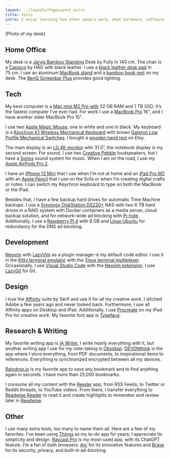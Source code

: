 ```yaml
---
layout: ../layouts/PageLayout.astro
title: Tools
intro: I enjoy learning how other people work, what hardware, software, tools, and gadgets they use. On this page, I present my tools.
---
```



[Photo of my desk]

## Home Office

My desk is a [Jarvis Bamboo Standing](https://www.fully.com/standing-desks/jarvis/jarvis-adjustable-height-desk-bamboo.html) Desk by Fully in 140 cm. The chair is a [Capisco](https://www.fully.com/chairs/for-standing-desks/hag-capisco-chair.html) by HÅG with black leather. I use a [black leather desk pad](https://www.amazon.de/gp/product/B07PXDSSZP/) in 75 cm. I use an aluminum [MacBook stand](https://www.amazon.de/gp/product/B01F01DRW6/) and a [bamboo book rest](https://www.amazon.de/gp/product/B01M8HGTX8/) on my desk. The [BenQ Screenbar Plus](https://www.amazon.de/gp/product/B07GGVNXSW/) provides good lighting.

## Tech

My best computer is a [Mac mini M2 Pro with](https://www.apple.com/mac-mini/) 32 GB RAM and 1 TB SSD. It’s the fastest computer I’ve ever had. For work I use a [MacBook Pro](https://www.apple.com/macbook-pro/) 16", and I have another older MacBook Pro 15".

I use two [Apple Magic Mouse](https://www.apple.com/shop/product/MK2E3AM/A/magic-mouse-white-multi-touch-surface), one in white and one in black. My keyboard is a [Keychron K1 Wireless Mechanical Keyboard](https://www.keychron.com/products/keychron-k1-wireless-mechanical-keyboard) with brown [Gateron Low Profile Mechanical Switches](https://www.keychron.com/products/low-profile-gateron-mechanical-switch-set). I bought a [wooden hand rest](https://www.etsy.com/listing/1258050864/) on Etsy.

The main display is an [LG 4K monitor](https://www.amazon.de/gp/product/B08FBH1V9R/) with 31.5”, the notebook display is my second screen. For sound, I use two [Creative Pebble](https://www.amazon.de/gp/product/B07VVP8BGD/) loudspeakers, but I have a [Sonos](https://www.sonos.com/) sound system for music. When I am on the road, I use my [Apple AirPods Pro 2](https://www.apple.com/airpods-pro/).

I have an [iPhone 13 Mini](https://www.apple.com/shop/buy-iphone/iphone-13) that I use when I’m not at home and an [iPad Pro M2](https://www.apple.com/ipad-pro/) with an [Apple Pencil](https://www.apple.com/apple-pencil/) that I use on the Sofa or when I’m creating digital crafts or notes. I can switch my Keychron keyboard to type on both the MacBook or the iPad.

Besides that, I have a few backup hard drives for automatic Time Machine backups. I use a [Synology DiskStation DS220+](https://www.synology.com/en-us/products/DS220+) NAS with two 6 TB hard drives in a RAID system with Docker containers as a media server, cloud backup solution, and for network-wide ad blocking with [Pi-hole](https://pi-hole.net/). Additionally, I use a [Raspberry Pi 4](https://www.raspberrypi.com/products/raspberry-pi-4-model-b/) with 8 GB and [Linux Ubuntu](https://ubuntu.com/) for redundancy for the DNS ad blocking.

## Development

[Neovim](https://neovim.io/) with [LazyVim](https://www.lazyvim.org/) as a plugin manager is my default code editor. I use it in the [Kitty terminal emulator](https://sw.kovidgoyal.net/kitty/) with the [Tmux terminal multiplexer](https://tmux.github.io/). Occasionally, I use [Visual Studio Code](https://code.visualstudio.com/) with the [Neovim extension](https://marketplace.visualstudio.com/items?itemName=asvetliakov.vscode-neovim). I use [LazyGit](https://github.com/jesseduffield/lazygit) for Git.

<Toolbox tools={development} />

## Design

I love the [Affinity](https://affinity.serif.com/) suite by Serif and use it for all my creative work. I ditched Adobe a few years ago and never looked back. Furthermore, I use all Affinity apps on Desktop and iPad. Additionally, I use [Procreate](https://procreate.com/) on my iPad Pro for creative work. My favorite font app is [Typeface](https://typefaceapp.com/).

<Toolbox tools={design} />

## Research & Writing

My favorite writing app is [iA Writer](https://ia.net/writer), I write nearly everything with it, but another writing app I use for my note-taking is [Obsidian](https://obsidian.md/). [DEVONthink](https://www.devontechnologies.com/apps/devonthink) is the app where I store everything, from PDF documents, to inspirational items to references. Everything is synchronized encrypted between all my devices.

[Raindrop.io](https://raindrop.io/) is my favorite app to save any bookmark and to find anything again in seconds. I have more than 25,000 bookmarks.

I consume all my content with the [Reeder](https://reeder.app/) app, from RSS Feeds, to Twitter or Reddit threads, to YouTube videos. From there, I transfer everything to [Readwise Reader](https://readwise.io/read) to read it and create highlights to remember and review later in [Readwise](https://readwise.io/i/stefan805).

<Toolbox tools={research} />

## Other

I use many extra tools, too many to name them all. Here are a few of my favorites. I’ve been using [Things](https://culturedcode.com/things/) as my to-do app for years; I appreciate its simplicity and design. [Raycast Pro](https://www.raycast.com/pro) is my most-used app, with its ChatGPT feature. I’m a fan of both browsers: [Arc](https://arc.net/) for its innovative features and [Brave](https://brave.com/) for its security, privacy, and built-in ad-blocking.

<Toolbox tools={other} />

